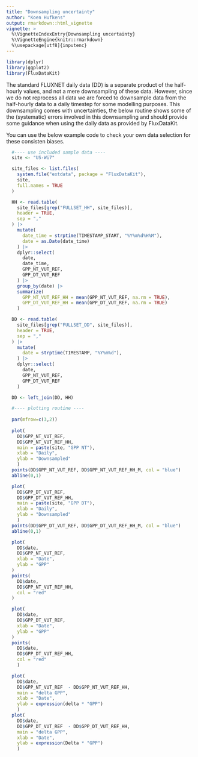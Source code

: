 ```yaml
---
title: "Downsampling uncertainty"
author: "Koen Hufkens"
output: rmarkdown::html_vignette
vignette: >
  %\VignetteIndexEntry{Downsampling uncertainty}
  %\VignetteEngine{knitr::rmarkdown}
  %\usepackage[utf8]{inputenc}
---
```


```r
library(dplyr)
library(ggplot2)
library(FluxDataKit)
```

The standard FLUXNET daily data (DD) is a separate product of the half-hourly values,
and not a mere downsampling of these data. However, since we do not reprocess all
data we are forced to downsample data from the half-hourly data to a daily
timestep for some modelling purposes. This downsampling comes with uncertainties,
the below routine shows some of the (systematic) errors involved in this 
downsampling and should provide some guidance when using the daily data as
provided by FluxDataKit.

You can use the below example code to check your own data selection for these
consisten biases.

```r

  #---- use included sample data ----
  site <- "US-Wi7"

  site_files <- list.files(
    system.file("extdata", package = "FluxDataKit"),
    site,
    full.names = TRUE
  )

  HH <- read.table(
    site_files[grep("FULLSET_HH", site_files)],
    header = TRUE,
    sep = ","
  ) |>
    mutate(
      date_time = strptime(TIMESTAMP_START, "%Y%m%d%H%M"),
      date = as.Date(date_time)
    ) |>
    dplyr::select(
      date,
      date_time,
      GPP_NT_VUT_REF,
      GPP_DT_VUT_REF
    ) |>
    group_by(date) |>
    summarize(
      GPP_NT_VUT_REF_HH = mean(GPP_NT_VUT_REF, na.rm = TRUE),
      GPP_DT_VUT_REF_HH = mean(GPP_DT_VUT_REF, na.rm = TRUE)
    )

  DD <- read.table(
    site_files[grep("FULLSET_DD", site_files)],
    header = TRUE,
    sep = ","
  ) |>
    mutate(
      date = strptime(TIMESTAMP, "%Y%m%d"),
    ) |>
    dplyr::select(
      date,
      GPP_NT_VUT_REF,
      GPP_DT_VUT_REF
    )

  DD <- left_join(DD, HH)

  #---- plotting routine ----
  
  par(mfrow=c(3,2))
  
  plot(
    DD$GPP_NT_VUT_REF,
    DD$GPP_NT_VUT_REF_HH,
    main = paste(site, "GPP NT"),
    xlab = "Daily",
    ylab = "Downsampled"
    )
  points(DD$GPP_NT_VUT_REF, DD$GPP_NT_VUT_REF_HH_M, col = "blue")
  abline(0,1)

  plot(
    DD$GPP_DT_VUT_REF,
    DD$GPP_DT_VUT_REF_HH,
    main = paste(site, "GPP DT"),
    xlab = "Daily",
    ylab = "Downsampled"
    )
  points(DD$GPP_DT_VUT_REF, DD$GPP_DT_VUT_REF_HH_M, col = "blue")
  abline(0,1)

  plot(
    DD$date,
    DD$GPP_NT_VUT_REF,
    xlab = "Date",
    ylab = "GPP"
  )
  points(
    DD$date,
    DD$GPP_NT_VUT_REF_HH,
    col = "red"
  )

  plot(
    DD$date,
    DD$GPP_DT_VUT_REF,
    xlab = "Date",
    ylab = "GPP"
  )
  points(
    DD$date,
    DD$GPP_DT_VUT_REF_HH,
    col = "red"
    )

  plot(
    DD$date,
    DD$GPP_NT_VUT_REF  - DD$GPP_NT_VUT_REF_HH,
    main = "delta GPP",
    xlab = "Date",
    ylab = expression(delta * "GPP")
    )
  plot(
    DD$date,
    DD$GPP_DT_VUT_REF  - DD$GPP_DT_VUT_REF_HH,
    main = "delta GPP",
    xlab = "Date",
    ylab = expression(Delta * "GPP")
    )
```
